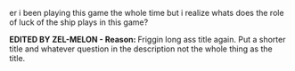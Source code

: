 er i been playing this game the whole time but i realize whats does the role of luck of the ship plays in this game?

'''EDITED BY ZEL-MELON - Reason: '''Friggin long ass title again. Put a shorter title and whatever question in the description not the whole thing as the title. <ac_metadata title="Questions: What is the role of luck stat in ship?" lastmove="1432075516"> </ac_metadata>